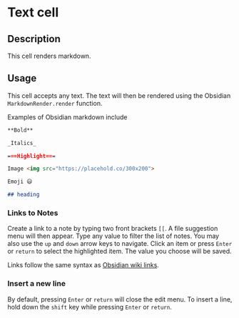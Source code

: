 # Text cell

## Description

This cell renders markdown.

## Usage

This cell accepts any text. The text will then be rendered using the Obsidian `MarkdownRender.render` function.

Examples of Obsidian markdown include

```markdown
**Bold**

_Italics_

===Highlight===

Image <img src="https://placehold.co/300x200">

Emoji 😃

## heading
```

### Links to Notes

Create a link to a note by typing two front brackets `[[`. A file suggestion menu will then appear. Type any value to filter the list of notes. You may also use the `up` and `down` arrow keys to navigate. Click an item or press `Enter` or `return` to select the highlighted item. The value you choose will be saved.

Links follow the same syntax as [Obsidian wiki links](https://help.obsidian.md/Linking+notes+and+files/Internal+links).

### Insert a new line

By default, pressing `Enter` or `return` will close the edit menu. To insert a line, hold down the `shift` key while pressing `Enter` or `return`.

